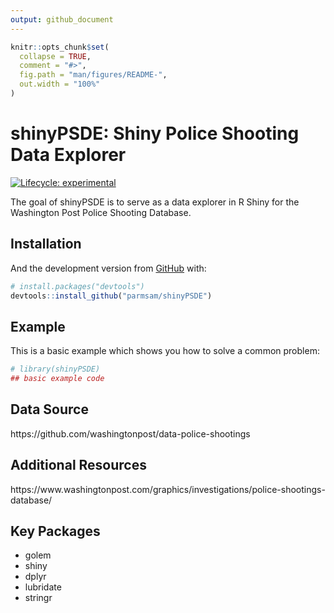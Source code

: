 ```yaml
---
output: github_document
---
```


<!-- README.md is generated from README.Rmd. Please edit that file -->

```r
knitr::opts_chunk$set(
  collapse = TRUE,
  comment = "#>",
  fig.path = "man/figures/README-",
  out.width = "100%"
)
```

# shinyPSDE: Shiny Police Shooting Data Explorer

<!-- badges: start -->
[![Lifecycle: experimental](https://img.shields.io/badge/lifecycle-experimental-orange.svg)](https://lifecycle.r-lib.org/articles/stages.html#experimental)
<!-- badges: end -->

The goal of shinyPSDE is to serve as a data explorer in R Shiny for the Washington Post Police Shooting Database.

## Installation

And the development version from [GitHub](https://github.com/) with:

``` r
# install.packages("devtools")
devtools::install_github("parmsam/shinyPSDE")
```
## Example

This is a basic example which shows you how to solve a common problem:

```r
# library(shinyPSDE)
## basic example code
```

## Data Source
https://github.com/washingtonpost/data-police-shootings

## Additional Resources
https://www.washingtonpost.com/graphics/investigations/police-shootings-database/

## Key Packages
* golem
* shiny
* dplyr
* lubridate
* stringr
